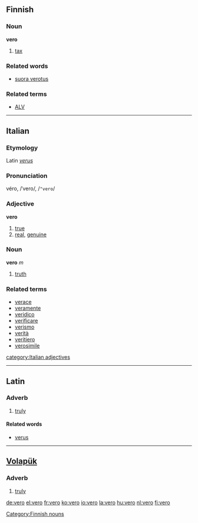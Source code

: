 ==Finnish==
===Noun===
'''vero'''

# [[tax]]

===Related words===
*[[suora verotus]]

===Related terms===
*[[ALV]]

[[Category:Finnish nouns]]

----

==Italian==
===Etymology===
Latin ''[[verus]]''
===Pronunciation===
véro, /ˈvero/, /<tt>"vero</tt>/
===Adjective===
'''vero'''

# [[true]]
# [[real]], [[genuine]]

===Noun===
'''vero''' ''m''

# [[truth]]

===Related terms===
*[[verace]]
*[[veramente]]
*[[veridico]]
*[[verificare]]
*[[verismo]]
*[[verità]]
*[[veritiero]]
*[[verosimile]]

[[category:Italian adjectives]]
----

==Latin==
===Adverb===
#[[truly]]

====Related words====
*[[verus]]

----
== [[Volapük]] == 
=== Adverb === 
# [[truly]]

[[de:vero]]
[[el:vero]]
[[fr:vero]]
[[ko:vero]]
[[io:vero]]
[[la:vero]]
[[hu:vero]]
[[nl:vero]]
[[fi:vero]]